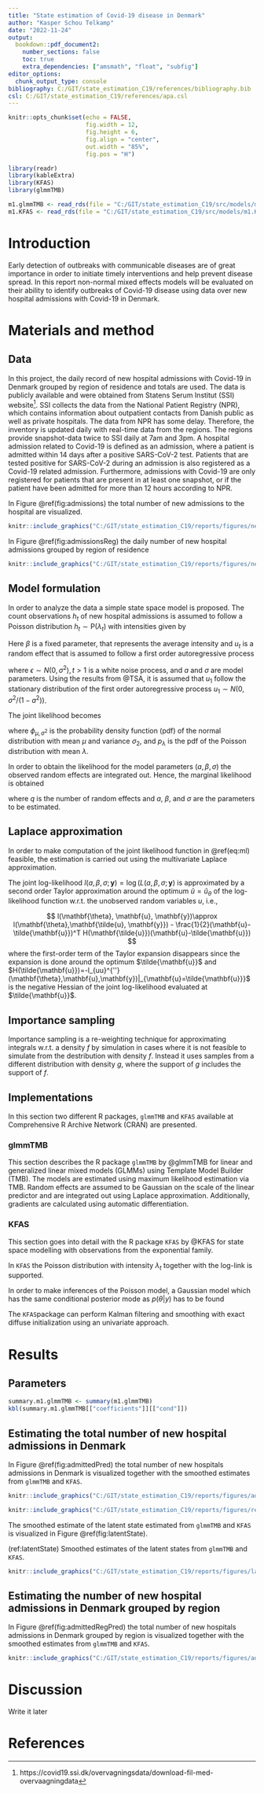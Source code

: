 ```yaml
---
title: "State estimation of Covid-19 disease in Denmark"
author: "Kasper Schou Telkamp"
date: "2022-11-24"
output:
  bookdown::pdf_document2:
    number_sections: false
    toc: true
    extra_dependencies: ["amsmath", "float", "subfig"]
editor_options: 
  chunk_output_type: console
bibliography: C:/GIT/state_estimation_C19/references/bibliography.bib
csl: C:/GIT/state_estimation_C19/references/apa.csl
---
```



```r
knitr::opts_chunk$set(echo = FALSE,
                      fig.width = 12,
                      fig.height = 6,
                      fig.align = "center",
                      out.width = "85%",
                      fig.pos = "H")

library(readr)
library(kableExtra)
library(KFAS)
library(glmmTMB)


```

```r
m1.glmmTMB <- read_rds(file = "C:/GIT/state_estimation_C19/src/models/m1.glmmTMB.rds")
m1.KFAS <- read_rds(file = "C:/GIT/state_estimation_C19/src/models/m1.KFAS.rds")
```


\newpage

# Introduction

Early detection of outbreaks with communicable diseases are of great importance in order to initiate timely interventions and help prevent disease spread. In this report non-normal mixed effects models will be evaluated on their ability to identify outbreaks of Covid-19 disease using data over new hospital admissions with Covid-19 in Denmark. 

# Materials and method

## Data

In this project, the daily record of new hospital admissions with Covid-19 in Denmark grouped by region of residence and totals are used. The data is publicly available and were obtained from Statens Serum Institut (SSI) website^[https://covid19.ssi.dk/overvagningsdata/download-fil-med-overvaagningdata]. SSI collects the data from the National Patient Registry (NPR), which contains information about outpatient contacts from Danish public as well as private hospitals. The data from NPR has some delay. Therefore, the inventory is updated daily with real-time data from the regions. The regions provide snapshot-data twice to SSI daily at 7am and 3pm. A hospital admission related to Covid-19 is defined as an admission, where a patient is admitted within 14 days after a positive SARS-CoV-2 test. Patients that are tested positive for SARS-CoV-2 during an admission is also registered as a Covid-19 related admission. Furthermore, admissions with Covid-19 are only registered for patients that are present in at least one snapshot, or if the patient have been admitted for more than 12 hours according to NPR.

In Figure \@ref(fig:admissions) the total number of new admissions to the hospital are visualized.

```r
knitr::include_graphics("C:/GIT/state_estimation_C19/reports/figures/newly_admitted_total.png")
```

In Figure \@ref(fig:admissionsReg) the daily number of new hospital admissions grouped by region of residence

```r
knitr::include_graphics("C:/GIT/state_estimation_C19/reports/figures/newly_admitted_regions.png")
```

## Model formulation

In order to analyze the data a simple state space model is proposed. The count observations $h_t$ of new hospital admissions is assumed to follow a Poisson distribution $h_t \sim \mathrm{P}(\lambda_t)$ with intensities given by

\begin{equation}
\log(\lambda_t)=\beta + u_t
\end{equation}

Here $\beta$ is a fixed parameter, that represents the average intensity and $u_t$ is a random effect that is assumed to follow a first order autoregressive process

\begin{equation}
u_t=a u_{t-i}+\epsilon_t
\end{equation}

where $\epsilon\sim N(0,\sigma^2), t>1$ is a white noise process, and $a$ and $\sigma$ are model parameters. Using the results from @TSA, it is assumed that $u_1$ follow the stationary distribution of the first order autoregressive process $u_1\sim N(0,\sigma^2/(1-a^2))$.

The joint likelihood becomes

\begin{equation}
\label{eq:jl}
L(a,\beta,\sigma; \mathbf{u}, \mathbf{y})=\phi_{0,\frac{\sigma^2}{1-\sigma^2}}(u_1) \prod_{t=2}^n\big(\phi_{0,\sigma^2}(u_t-au_{t-1})\big) \prod_{t=1}^n \big(p_{\lambda_t}(h_t)\big)
\end{equation}

where $\phi_{\mu,\sigma^2}$ is the probability density function (pdf) of the normal distribution with mean $\mu$ and variance $\sigma_2$, and $p_\lambda$ is the pdf of the Poisson distribution with mean $\lambda$. 

In order to obtain the likelihood for the model parameters $(a, \beta, \sigma)$ the observed random effects are integrated out. Hence, the marginal likelihood is obtained

\begin{equation}
\label{eq:ml}
L_M=(a, \beta, \sigma;\mathbf{y})= \int_{	\mathbb{R}^{q}}L(a, \beta, \sigma;\mathbf{u}, \mathbf{y})d\mathbf{u}
\end{equation}

where $q$ is the number of random effects and $a$, $\beta$, and $\sigma$ are the parameters to be estimated.

## Laplace approximation

In order to make computation of the joint likelihood function in \@ref(eq:ml) feasible, the estimation is carried out using the multivariate Laplace approximation.

The joint log-likelihood $l(a, \beta,\sigma; \mathbf{y})=\log(L(a,\beta,\sigma;\mathbf{y})$ is approximated by a second order Taylor approximation around the optimum $\tilde{u}=\hat{u}_\theta$ of the log-likelihood function w.r.t. the unobserved random variables $u$, i.e.,

$$
l(\mathbf{\theta}, \mathbf{u}, \mathbf{y})\approx l(\mathbf{\theta},\mathbf{\tilde{u}, \mathbf{y}}) - \frac{1}{2}(\mathbf{u}-\tilde{\mathbf{u}})^T H(\mathbf{\tilde{u}})(\mathbf{u}-\tilde{\mathbf{u}})
$$
where the first-order term of the Taylor expansion disappears since the expansion is done around the optimum $\tilde{\mathbf{u}}$ and $H(\tilde{\mathbf{u}})=-l_{uu}^{''}(\mathbf{\theta},\mathbf{u},\mathbf{y})|_{\mathbf{u}=\tilde{\mathbf{u}}}$ is the negative Hessian of the joint log-likelihood evaluated at $\tilde{\mathbf{u}}$.

## Importance sampling

Importance sampling is a re-weighting technique for approximating integrals w.r.t. a density *f* by simulation in cases where it is not feasible to simulate from the destribution with density *f*. Instead it uses samples from a different distribution with density *g*, where the support of *g* includes the support of *f*.



## Implementations

In this section two different R packages, `glmmTMB` and `KFAS` available at Comprehensive R Archive Network (CRAN) are presented. 

### glmmTMB

This section describes the R package `glmmTMB` by @glmmTMB for linear and generalized linear mixed models (GLMMs) using Template Model Builder (TMB). The models are estimated using maximum likelihood estimation via TMB. Random effects are assumed to be Gaussian on the scale of the linear predictor and are integrated out using Laplace approximation. Additionally, gradients are calculated using automatic differentiation.


### KFAS

This section goes into detail with the R package `KFAS` by @KFAS for state space modelling with observations from the exponential family. 

In `KFAS` the Poisson distribution with intensity $\lambda_t$ together with the log-link is supported.

In order to make inferences of the Poisson model, a Gaussian model which has the same conditional posterior mode as $p(\theta|y)$ has to be found

The `KFAS`package can perform Kalman filtering and smoothing with exact diffuse initialization using an univariate approach.


# Results

## Parameters

```r

summary.m1.glmmTMB <- summary(m1.glmmTMB)
kbl(summary.m1.glmmTMB[["coefficients"]][["cond"]])


```


## Estimating the total number of new hospital admissions in Denmark

In Figure \@ref(fig:admittedPred) the total number of new hospitals admissions in Denmark is visualized together with the smoothed estimates from `glmmTMB` and `KFAS`.

```r
knitr::include_graphics("C:/GIT/state_estimation_C19/reports/figures/admitted_pred_plot.png")
```



```r
knitr::include_graphics("C:/GIT/state_estimation_C19/reports/figures/residual_plot.png")
```

The smoothed estimate of the latent state estimated from `glmmTMB` and `KFAS` is visualized in Figure \@ref(fig:latentState).

(ref:latentState) Smoothed estimates of the latent states from `glmmTMB` and `KFAS`.

```r
knitr::include_graphics("C:/GIT/state_estimation_C19/reports/figures/latent_state_plot.png")
```


## Estimating the number of new hospital admissions in Denmark grouped by region

In Figure \@ref(fig:admittedRegPred) the total number of new hospitals admissions in Denmark grouped by region is visualized together with the smoothed estimates from `glmmTMB` and `KFAS`.

```r
knitr::include_graphics("C:/GIT/state_estimation_C19/reports/figures/admitted_reg_pred_plot.png")
```

# Discussion

Write it later

\newpage

# References

<div id="refs"></div>
